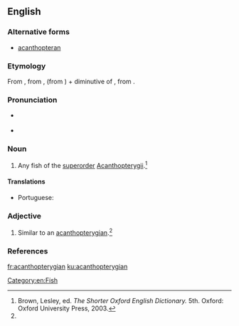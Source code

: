 ==English==

===Alternative forms===
* [[acanthopteran]]

===Etymology===
From {{etyl|NL.|en}}, from {{term|acanthus||thorn|lang=la}}, (from {{etyl|grc|en}} {{term|ἄκανθος|lang=grc}}) + {{etyl|grc|en}} {{term|πτερυγίων|lang=grc}} diminutive of {{term|πτέρυξ||wing, fin|lang=grc}}, from {{term|πτερόν||feather, wing|lang=grc}}.

===Pronunciation===
* {{a|US}} {{IPA|/ˌæk.ænˌθɑp.təˈɹɪdʒ.i.n̩/|lang=en}}
* {{rhymes|ɪdʒiən|lang=en}}

===Noun===
{{en-noun}}

# {{context|zoology|lang=en}} Any fish of the [[superorder]] [[Acanthopterygii]].{{defdate|First attested in the mid 19th century.}}<ref name=SOED>Brown, Lesley, ed. ''The Shorter Oxford English Dictionary.'' 5th. Oxford: Oxford University Press, 2003.</ref>

====Translations====
{{trans-top|any fish of the superorder Acanthopterygii}}
* Portuguese: {{t|pt|acantopterígio|m}}
{{trans-mid}}
{{trans-bottom}}

===Adjective===
{{en-adj|-}}

# {{context|zoology|lang=en}} Similar to an [[acanthopterygian]].{{defdate|First attested in the mid 19th century.}}<ref name=SOED/>

===References===
<references/>

[[Category:en:Fish]]

[[fr:acanthopterygian]]
[[ku:acanthopterygian]]